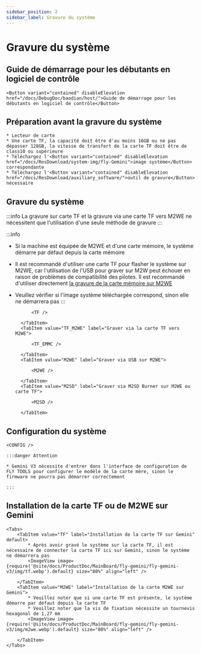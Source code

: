 ```yaml
---
sidebar_position: 2
sidebar_label: Gravure du système
---
```








# Gravure du système

## Guide de démarrage pour les débutants en logiciel de contrôle

    <Button variant="contained" disableElevation href="/docs/DebugDoc/baodian/host/">Guide de démarrage pour les débutants en logiciel de contrôle</Button>

## Préparation avant la gravure du système

    * Lecteur de carte
    * Une carte TF, la capacité doit être d'au moins 16GB ou ne pas dépasser 128GB, la vitesse de transfert de la carte TF doit être de class10 ou supérieure
    * Téléchargez l'<Button variant="contained" disableElevation href="/docs/ResDownload/system-img/fly-Gemini">image système</Button> correspondante
    * Téléchargez l'<Button variant="contained" disableElevation href="/docs/ResDownload/auxiliary_software/">outil de gravure</Button> nécessaire

## Gravure du système

:::info
La gravure sur carte TF et la gravure via une carte TF vers M2WE ne nécessitent que l'utilisation d'une seule méthode de gravure
:::

:::info
* Si la machine est équipée de M2WE et d'une carte mémoire, le système démarre par défaut depuis la carte mémoire
* Il est recommandé d'utiliser une carte TF pour flasher le système sur M2WE, car l'utilisation de l'USB pour graver sur M2W peut échouer en raison de problèmes de compatibilité des pilotes. Il est recommandé d'utiliser directement [la gravure de la carte mémoire sur M2WE](https://mellow-next.klipper.cn/docs/ProductDoc/SBC/fly-pi-v2/fly-os)
* Veuillez vérifier si l'image système téléchargée correspond, sinon elle ne démarrera pas
:::

    <Tabs>
        <TabItem value="TF" label="Graver sur la carte TF" default>
            
            <TF />
            
        </TabItem>
        <TabItem value="TF_M2WE" label="Graver via la carte TF vers M2WE">
            
            <TF_EMMC />

        </TabItem>
        <TabItem value="M2WE" label="Graver via USB sur M2WE">
            
            <M2WE />

        </TabItem>
        <TabItem value="M2SD" label="Graver via M2SD Burner sur M2WE ou carte TF">
            
            <M2SD />

        </TabItem>
    </Tabs>


## Configuration du système

    <CONFIG />

    :::danger Attention

    * Gemini V3 nécessite d'entrer dans l'interface de configuration de FLY TOOLS pour configurer le modèle de la carte mère, sinon le firmware ne pourra pas démarrer correctement

    :::

## Installation de la carte TF ou de M2WE sur Gemini

    <Tabs>
        <TabItem value="TF" label="Installation de la carte TF sur Gemini" default>
            * Après avoir gravé le système sur la carte TF, il est nécessaire de connecter la carte TF ici sur Gemini, sinon le système ne démarrera pas
            <ImageView image={require('@site/docs/ProductDoc/MainBoard/fly-gemini/fly-gemini-v3/img/tf.webp').default} size="80%" align="left" />  

        </TabItem>
        <TabItem value="M2WE" label="Installation de la carte M2WE sur Gemini">
            * Veuillez noter que si une carte TF est présente, le système démarre par défaut depuis la carte TF
            * Veuillez noter que la vis de fixation nécessite un tournevis hexagonal de 1,27 mm
            <ImageView image={require('@site/docs/ProductDoc/MainBoard/fly-gemini/fly-gemini-v3/img/m2we.webp').default} size="80%" align="left" />  

        </TabItem>
    </Tabs>